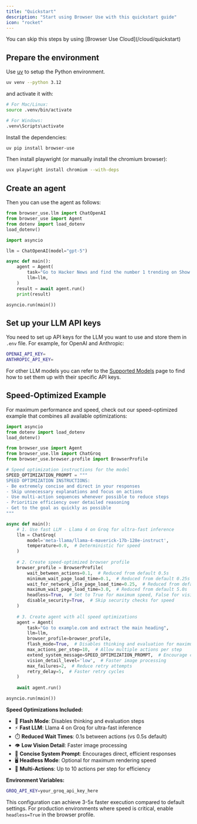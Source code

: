 ```yaml
---
title: "Quickstart"
description: "Start using Browser Use with this quickstart guide"
icon: "rocket"
---
```


<Info>
  You can skip this steps by using [Browser Use Cloud](/cloud/quickstart)
</Info>

## Prepare the environment

Use [uv](https://docs.astral.sh/uv/) to setup the Python environment.

```bash
uv venv --python 3.12
```

and activate it with:

```bash
# For Mac/Linux:
source .venv/bin/activate

# For Windows:
.venv\Scripts\activate
```

Install the dependencies:

```bash
uv pip install browser-use
```

Then install playwright (or manually install the chromium browser):

```bash
uvx playwright install chromium --with-deps
```

## Create an agent

Then you can use the agent as follows:

```python agent.py
from browser_use.llm import ChatOpenAI
from browser_use import Agent
from dotenv import load_dotenv
load_dotenv()

import asyncio

llm = ChatOpenAI(model="gpt-5")

async def main():
    agent = Agent(
        task="Go to Hacker News and find the number 1 trending on Show HN",
        llm=llm,
    )
    result = await agent.run()
    print(result)

asyncio.run(main())
```

## Set up your LLM API keys

You need to set up API keys for the LLM you want to use and store them in `.env` file. For example, for OpenAI and Anthropic:

```bash .env
OPENAI_API_KEY=
ANTHROPIC_API_KEY=
```

For other LLM models you can refer to the [Supported Models](/customize/supported-models) page to find how to set them up with their specific API keys.

## Speed-Optimized Example

For maximum performance and speed, check out our speed-optimized example that combines all available optimizations:

```python speed_optimized.py
import asyncio
from dotenv import load_dotenv
load_dotenv()

from browser_use import Agent
from browser_use.llm import ChatGroq
from browser_use.browser.profile import BrowserProfile

# Speed optimization instructions for the model
SPEED_OPTIMIZATION_PROMPT = """
SPEED OPTIMIZATION INSTRUCTIONS:
- Be extremely concise and direct in your responses
- Skip unnecessary explanations and focus on actions
- Use multi-action sequences whenever possible to reduce steps
- Prioritize efficiency over detailed reasoning
- Get to the goal as quickly as possible
"""

async def main():
    # 1. Use fast LLM - Llama 4 on Groq for ultra-fast inference
    llm = ChatGroq(
        model='meta-llama/llama-4-maverick-17b-128e-instruct',
        temperature=0.0,  # Deterministic for speed
    )
    
    # 2. Create speed-optimized browser profile
    browser_profile = BrowserProfile(
        wait_between_actions=0.1,  # Reduced from default 0.5s
        minimum_wait_page_load_time=0.1,  # Reduced from default 0.25s
        wait_for_network_idle_page_load_time=0.25,  # Reduced from default 0.5s
        maximum_wait_page_load_time=3.0,  # Reduced from default 5.0s
        headless=True,  # Set to True for maximum speed, False for visibility
        disable_security=True,  # Skip security checks for speed
    )
    
    # 3. Create agent with all speed optimizations
    agent = Agent(
        task="Go to example.com and extract the main heading",
        llm=llm,
        browser_profile=browser_profile,
        flash_mode=True,  # Disables thinking and evaluation for maximum speed
        max_actions_per_step=10,  # Allow multiple actions per step
        extend_system_message=SPEED_OPTIMIZATION_PROMPT,  # Encourage concise responses
        vision_detail_level='low',  # Faster image processing
        max_failures=2,  # Reduce retry attempts
        retry_delay=5,  # Faster retry cycles
    )
    
    await agent.run()

asyncio.run(main())
```

**Speed Optimizations Included:**
- 🚀 **Flash Mode**: Disables thinking and evaluation steps
- ⚡ **Fast LLM**: Llama 4 on Groq for ultra-fast inference  
- ⏱️ **Reduced Wait Times**: 0.1s between actions (vs 0.5s default)
- 👁️ **Low Vision Detail**: Faster image processing
- 🎯 **Concise System Prompt**: Encourages direct, efficient responses
- 🖥️ **Headless Mode**: Optional for maximum rendering speed
- 🔄 **Multi-Actions**: Up to 10 actions per step for efficiency

**Environment Variables:**
```bash .env
GROQ_API_KEY=your_groq_api_key_here
```

This configuration can achieve 3-5x faster execution compared to default settings. For production environments where speed is critical, enable `headless=True` in the browser profile.
